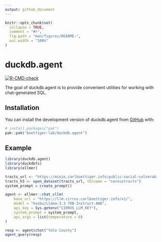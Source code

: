 ```yaml
---
output: github_document
---
```


<!-- README.md is generated from README.Rmd. Please edit that file -->

```r
knitr::opts_chunk$set(
  collapse = TRUE,
  comment = "#>",
  fig.path = "man/figures/README-",
  out.width = "100%"
)
```

# duckdb.agent

<!-- badges: start -->
[![R-CMD-check](https://github.com/boettiger-lab/duckdb.agent/actions/workflows/R-CMD-check.yaml/badge.svg)](https://github.com/boettiger-lab/duckdb.agent/actions/workflows/R-CMD-check.yaml)
<!-- badges: end -->

The goal of duckdb.agent is to provide convenient utilities for working with chat-generated SQL. 

## Installation

You can install the development version of duckdb.agent from [GitHub](https://github.com/) with:

``` r
# install.packages("pak")
pak::pak("boettiger-lab/duckdb.agent")
```

## Example


```r
library(duckdb.agent)
library(duckdbfs)
library(ellmer)

tracts_url <- "https://minio.carlboettiger.info/public-social-vulnerability/2022-tracts-h3-z6.parquet"
tracts_h3 <- open_dataset(tracts_url, tblname = "censustracts")
system_prompt = create_prompt()
```


```r
agent <- ellmer::chat_vllm(
    base_url = "https://llm.cirrus.carlboettiger.info/v1/",
    model = "kosbu/Llama-3.3-70B-Instruct-AWQ",
    api_key = Sys.getenv("CIRRUS_LLM_KEY"),
    system_prompt = system_prompt,
    api_args = list(temperature = 0)
)

resp <- agent$chat("Yolo County")
agent_query(resp)
```


